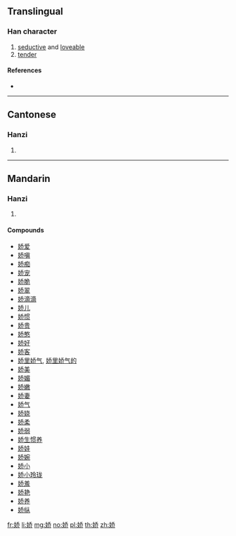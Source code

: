 {{also|嬌}}
==Translingual==

===Han character===
{{Han char|rn=38|rad=女|as=06|sn=9|four=|canj=VHKL|ids=⿰女乔}}

# [[seductive]] and [[loveable]]
# [[tender]]

====References====
* {{Han ref|kx=0261.321|hdz=21045.040|uh=5A07|ud=23047}}

----

==Cantonese==

===Hanzi===
{{yue-hanzi|jyut=[[giu1]]|y=giu1|tra=嬌}}

# {{defn|lang=yue|sort=女06}}

----

==Mandarin==

===Hanzi===
{{cmn-hanzi|tra=嬌|pin=[[jiāo]] ([[jiao1]]), [[liàn]] ([[lian4]])|wg=[[chiao1|chiao<sup>1</sup>]], [[lien4|lien<sup>4</sup>]]}}

# {{defn|lang=cmn|sort=女06}}

====Compounds====
* [[娇爱]]
* [[娇嗔]]
* [[娇痴]]
* [[娇宠]]
* [[娇脆]]
* [[娇翠]]
* [[娇滴滴]]
* [[娇儿]]
* [[娇惯]]
* [[娇贵]]
* [[娇憨]]
* [[娇好]]
* [[娇客]]
* [[娇里娇气]], [[娇里娇气的]]
* [[娇美]]
* [[娇媚]]
* [[娇嫩]]
* [[娇妻]]
* [[娇气]]
* [[娇娆]]
* [[娇柔]]
* [[娇弱]]
* [[娇生惯养]]
* [[娇娃]]
* [[娇婉]]
* [[娇小]]
* [[娇小玲珑]]
* [[娇羞]]
* [[娇艳]]
* [[娇养]]
* [[娇纵]]

[[fr:娇]]
[[li:娇]]
[[mg:娇]]
[[no:娇]]
[[pl:娇]]
[[th:娇]]
[[zh:娇]]